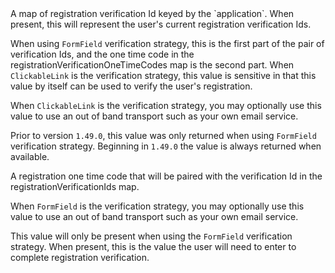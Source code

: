 
<APIField name="registrationVerificationIds" type="Map<UUID, List<String>>" since="1.27.0">
  A map of registration verification Id keyed by the `application`. When present, this will represent the user's current registration verification Ids.

  When using `FormField` verification strategy, this is the first part of the pair of verification Ids, and the one time code in the <InlineField>registrationVerificationOneTimeCodes</InlineField> map is the second part. When `ClickableLink` is the verification strategy, this value is sensitive in that this value by itself can be used to verify the user's registration.

  When `ClickableLink` is the verification strategy, you may optionally use this value to use an out of band transport such as your own email service.

  Prior to version `1.49.0`, this value was only returned when using `FormField` verification strategy. Beginning in `1.49.0` the value is always returned when available.
</APIField>

<APIField name="registrationVerificationOneTimeCodes" type="Map<UUID, List<String>>" since="1.49.2">
  A registration one time code that will be paired with the verification Id in the <InlineField>registrationVerificationIds</InlineField> map.

  When `FormField` is the verification strategy, you may optionally use this value to use an out of band transport such as your own email service.

  This value will only be present when using the `FormField` verification strategy. When present, this is the value the user will need to enter to complete registration verification.
</APIField>
